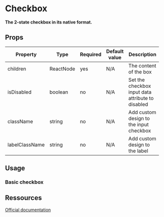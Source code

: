 
<Meta title="Form/Checkbox" />

# Checkbox

**The 2-state checkbox in its native format.**

## Props

| Property       | Type      | Required | Default value | Description                                       |
| -------------- | --------- | -------- | ------------- | ------------------------------------------------- |
| children       | ReactNode | yes      | N/A           | The content of the box                            |
| isDisabled     | boolean   | no       | N/A           | Set the checkbox input data attribute to disabled |
| className      | string    | no       | N/A           | Add custom design to the input checkbox           |
| labelClassName | string    | no       | N/A           | Add custom design to the label                    |

## Usage

### Basic checkbox

<Canvas>
  <Story id="form-checkbox--basic-checkbox" name="BasicCheckbox" />
</Canvas>

## Ressources

[Official documentation](https://bulma.io/documentation/form/checkbox)
